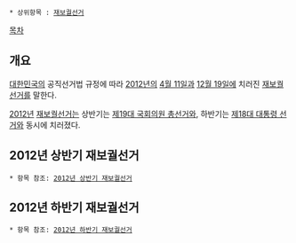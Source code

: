  * 상위항목 : [[재보궐선거]]

[[목차]]

== 개요 ==
[[대한민국]]의 공직선거법 규정에 따라 [[2012년]]의 [[4월 11일]]과 [[12월 19일]]에 치러진 [[재보궐선거]]를 말한다.

[[2012년]] [[재보궐선거]]는 상반기는 [[제19대 국회의원 총선거]]와, 하반기는 [[제18대 대통령 선거]]와 동시에 치러졌다.

== 2012년 상반기 재보궐선거 ==
 * 항목 참조: [[2012년 상반기 재보궐선거]]

== 2012년 하반기 재보궐선거 ==
 * 항목 참조: [[2012년 하반기 재보궐선거]]
